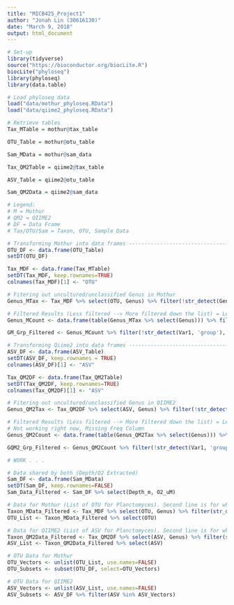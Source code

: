 ---
title: "MICB425_Project1"
author: "Jonah Lin (30616130)"
date: "March 9, 2018"
output: html_document
---

```{r}
# Set-up
library(tidyverse)
source("https://bioconductor.org/biocLite.R")  
biocLite("phyloseq")
library(phyloseq)
library(data.table)

# Load phyloseq data
load("data/mothur_phyloseq.RData")
load("data/qiime2_phyloseq.RData")

# Retrieve tables
Tax_MTable = mothur@tax_table

OTU_Table = mothur@otu_table

Sam_MData = mothur@sam_data

Tax_QM2Table = qiime2@tax_table

ASV_Table = qiime2@otu_table

Sam_QM2Data = qiime2@sam_data

# Legend:
# M = Mothur
# QM2 = QIIME2
# DF = Data Frame
# Tax/OTU/Sam = Taxon, OTU, Sample Data

# Transforming Mothur into data frames --------------------------------------------------MOTHUR CODE BELOW--------------------------------------
OTU_DF <- data.frame(OTU_Table)
setDT(OTU_DF)

Tax_MDF <- data.frame(Tax_MTable)
setDT(Tax_MDF, keep.rownames=TRUE)
colnames(Tax_MDF)[1] <- "OTU"

# Fitering out uncultured/unclassified Genus in Mothur
Genus_MTax <- Tax_MDF %>% select(OTU, Genus) %>% filter(!str_detect(Genus, 'uncultured'), !str_detect(Genus, 'unclassified'))

# Filtered Results (Less filtered --> More filtered down the list) = Less Filtered (Genus_MCount) and More Filtered (GM_Grp_Fitered)
Genus_MCount <- data.frame(table(Genus_MTax %>% select(Genus))) %>% filter(Freq >= 5, Freq < 50)

GM_Grp_Filtered <- Genus_MCount %>% filter(!str_detect(Var1, 'group'), !str_detect(Var1, '_ge'), !str_detect(Var1, 'clade'))

# Transforming Qiime2 into data frames --------------------------------------------------QIIME2 CODE BELOW--------------------------------------
ASV_DF <- data.frame(ASV_Table)
setDT(ASV_DF, keep.rownames = TRUE)
colnames(ASV_DF)[1] <- "ASV"

Tax_QM2DF <- data.frame(Tax_QM2Table)
setDT(Tax_QM2DF, keep.rownames=TRUE)
colnames(Tax_QM2DF)[1] <- "ASV"

# Fitering out uncultured/unclassified Genus in QIIME2
Genus_QM2Tax <- Tax_QM2DF %>% select(ASV, Genus) %>% filter(!str_detect(Genus, 'uncultured'), !str_detect(Genus, 'unclassified'))

# Filtered Results (Less filtered --> More filtered down the list) = Less Filtered (Genus_QM2Count) and More Filtered (GQM2_Grp_Fitered)
# Not working right now, Missing Freq Column
Genus_QM2Count <- data.frame(table(Genus_QM2Tax %>% select(Genus))) %>% filter(Freq >= 5, Freq < 50)

GQM2_Grp_Filtered <- Genus_QM2Count %>% filter(!str_detect(Var1, 'group'), !str_detect(Var1, '_ge'), !str_detect(Var1, 'clade'))

# WORK . . .

# Data shared by both (Depth/O2 Extracted)
Sam_DF <- data.frame(Sam_MData)
setDT(Sam_DF, keep.rownames=FALSE)
Sam_Data_Filtered <- Sam_DF %>% select(Depth_m, O2_uM)

# Data for Mothur (List of OTU for Planctomyces). Second line is for when you don't trust the first line (LUL)
Taxon_MData_Filtered <- Tax_MDF %>% select(OTU, Genus) %>% filter(str_detect(Genus, 'Planctomyces'))
OTU_List <- Taxon_MData_Filtered %>% select(OTU)

# Data for QIIME2 (List of ASV for Planctomyces). Second line is for when you don't trust the first line (LUL)
Taxon_QM2Data_Filtered <- Tax_QM2DF %>% select(ASV, Genus) %>% filter(str_detect(Genus, 'Planctomyces'))
ASV_List <- Taxon_QM2Data_Filtered %>% select(ASV)

# OTU Data for Mothur
OTU_Vectors <- unlist(OTU_List, use.names=FALSE)
OTU_Subsets <- subset(OTU_DF, select=OTU_Vectors)

# OTU Data for QIIME2
ASV_Vectors <- unlist(ASV_List, use.names=FALSE)
ASV_Subsets <- ASV_DF %>% filter(ASV %in% ASV_Vectors)

```